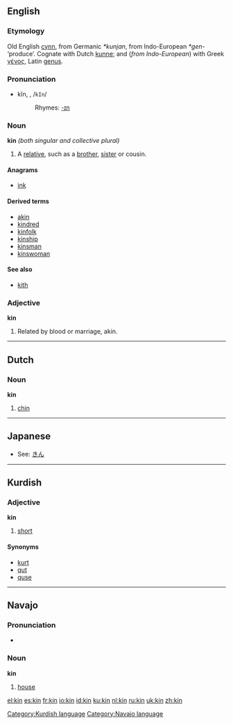 ==English==
===Etymology===
Old English [[cynn]], from Germanic ''*kunjan'', from Indo-European ''*gen-'' ‘produce’.  Cognate with Dutch [[kunne]]; and (''from Indo-European'') with Greek [[γένος]], Latin [[genus#Latin|genus]].

===Pronunciation===
*kĭn, {{IPA|/kɪn/}}, /<tt>kIn</tt>/
*:Rhymes: [[Rhymes:English:-ɪn|-ɪn]]

===Noun===
'''kin''' ''(both singular and collective plural)''

# A [[relative]], such as a [[brother]], [[sister]] or cousin.

====Anagrams====
*[[ink]]

====Derived terms====
*[[akin]]
*[[kindred]]
*[[kinfolk]]
*[[kinship]]
*[[kinsman]]
*[[kinswoman]]

====See also====
*[[kith]]

===Adjective===
'''kin'''
# Related by blood or marriage, akin.


----

==Dutch==
===Noun===
'''kin'''

# [[chin]]


----
==Japanese==
*See: [[きん]]


----

==Kurdish==
===Adjective===
'''kin'''
# [[short]]

====Synonyms====
*[[kurt]]
*[[qut]]
*[[quse]]


[[Category:Kurdish language]]

----

==Navajo==
===Pronunciation===
*{{IPA|[kxɪ̀n]}}

===Noun===
'''kin'''

#[[house]]

[[Category:Navajo language]]

[[el:kin]]
[[es:kin]]
[[fr:kin]]
[[io:kin]]
[[id:kin]]
[[ku:kin]]
[[nl:kin]]
[[ru:kin]]
[[uk:kin]]
[[zh:kin]]